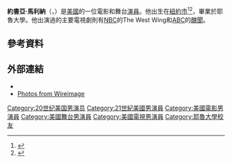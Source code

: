 {{Infobox person
| name = Joshua Malina
| image = Joshua Malina 2013.JPG
| imagesize = 
| caption =
| birthname = Joshua Charles Malina
| alma_mater  = [[耶魯大學|耶魯大學]]
| birth_date = {{birth date and age|mf=yes|1966|1|17}}
| birth_place = 美國[[紐約市|紐約市]]
| death_date =
| death_place =
| occupation = 演員
| yearsactive = 1992–現在
| spouse = Melissa Merwin<br /><small>（1996-現在；2孩）</small>
| website =
}}
'''約書亞·馬利納'''（{{lang-en|Joshua Charles Malina}}，{{bd|1966年|1月17日||}}）是[[美國|美國]]的一位電影和舞台[[演員|演員]]。他出生在[[紐約市|紐約市]]<ref>{{cite web|url=http://news.google.com/newspapers?id=eXhcAAAAIBAJ&sjid=ZVcNAAAAIBAJ&pg=4835,776843&dq=actor+new+rochelle&hl=en|title=The Vindicator - Google News Archive Search|work=google.com|accessdate=4 October 2015|archive-date=2016-07-03|archive-url=https://web.archive.org/web/20160703053419/https://news.google.com/newspapers?id=eXhcAAAAIBAJ&sjid=ZVcNAAAAIBAJ&pg=4835,776843&dq=actor+new+rochelle&hl=en|dead-url=no}}</ref><ref>{{cite web|url=http://www.jewishjournal.com/home/preview.php?id=9665|title=Actor Casts His LotWith Jewish Ideals - Arts|work=Jewish Journal|accessdate=4 October 2015|archive-date=2012-03-04|archive-url=https://web.archive.org/web/20120304232844/http://www.jewishjournal.com/home/preview.php?id=9665|dead-url=no}}</ref>，畢業於耶魯大學。他出演過的主要電視劇則有[[NBC|NBC]]的The West Wing和[[ABC|ABC]]的[[醜聞_(電視劇)|醜聞]]。

==參考資料==
{{reflist}}

==外部連結==
* {{IMDb name|539651}}
* [https://web.archive.org/web/20071113171839/http://www.wireimage.com/GalleryListing.asp?navtyp=SRH&str=joshua+malina&styp=&sfld=C&nbc1=1&sortval=4d&qckv=n Photos from Wireimage]

{{Authority control}}

{{DEFAULTSORT:Malina, Joshua}}
[[Category:20世纪美国男演员|Category:20世纪美国男演员]]
[[Category:21世紀美國男演員|Category:21世紀美國男演員]]
[[Category:美國電影男演員|Category:美國電影男演員]]
[[Category:美國舞台男演員|Category:美國舞台男演員]]
[[Category:美國電視男演員|Category:美國電視男演員]]
[[Category:耶魯大學校友|Category:耶魯大學校友]]